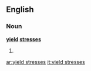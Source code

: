 ==English==

===Noun===
'''[[yield]] [[stresses]]'''

# {{plural of|yield stress}}

[[ar:yield stresses]]
[[it:yield stresses]]